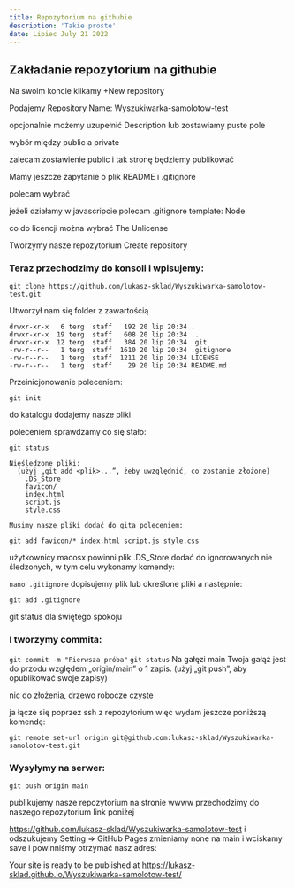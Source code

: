 ```yaml
---
title: Repozytorium na githubie
description: 'Takie proste'
date: Lipiec July 21 2022
---
```


<h2>Zakładanie repozytorium na githubie</h2>

Na swoim koncie klikamy +New repository

Podajemy Repository Name: Wyszukiwarka-samolotow-test

opcjonalnie możemy uzupełnić Description lub zostawiamy puste pole

wybór między public a private 

zalecam zostawienie public i tak stronę będziemy publikować 

Mamy jeszcze zapytanie o plik README i .gitignore

polecam wybrać

jeżeli działamy w javascripcie polecam 
.gitignore template: Node

co do licencji można wybrać The Unlicense

Tworzymy nasze repozytorium Create repository

<h3>Teraz przechodzimy do konsoli i wpisujemy:</h3>

```git clone https://github.com/lukasz-sklad/Wyszukiwarka-samolotow-test.git```

Utworzył nam się folder z zawartością
```
drwxr-xr-x   6 terg  staff   192 20 lip 20:34 .
drwxr-xr-x  19 terg  staff   608 20 lip 20:34 ..
drwxr-xr-x  12 terg  staff   384 20 lip 20:34 .git
-rw-r--r--   1 terg  staff  1610 20 lip 20:34 .gitignore
-rw-r--r--   1 terg  staff  1211 20 lip 20:34 LICENSE
-rw-r--r--   1 terg  staff    29 20 lip 20:34 README.md
```
Przeinicjonowanie poleceniem:

```git init```

do katalogu dodajemy nasze pliki

poleceniem sprawdzamy co się stało:

```git status```
```
Nieśledzone pliki:
  (użyj „git add <plik>...”, żeby uwzględnić, co zostanie złożone)
    .DS_Store
    favicon/
    index.html
    script.js
    style.css

Musimy nasze pliki dodać do gita poleceniem:
```
```git add favicon/* index.html script.js style.css```

użytkownicy macosx powinni plik .DS_Store dodać do ignorowanych nie śledzonych, w tym celu wykonamy komendy:

```nano .gitignore```
dopisujemy plik lub określone pliki a następnie:

```git add .gitignore```

git status dla świętego spokoju
<h3>I tworzymy commita:</h3>

```git commit -m "Pierwsza próba"```
```git status```
Na gałęzi main
Twoja gałąź jest do przodu względem „origin/main” o 1 zapis.
  (użyj „git push”, aby opublikować swoje zapisy)

nic do złożenia, drzewo robocze czyste

ja łącze się poprzez ssh z repozytorium więc wydam jeszcze poniższą komendę:

```git remote set-url origin git@github.com:lukasz-sklad/Wyszukiwarka-samolotow-test.git```

<h3>Wysyłymy na serwer:</h3>

```git push origin main```

publikujemy nasze repozytorium na stronie wwww
przechodzimy do naszego repozytorium link poniżej

https://github.com/lukasz-sklad/Wyszukiwarka-samolotow-test
i odszukujemy Setting => GitHub Pages
zmieniamy none na main i wciskamy save
 i powinniśmy otrzymać nasz adres:

Your site is ready to be published at 
https://lukasz-sklad.github.io/Wyszukiwarka-samolotow-test/